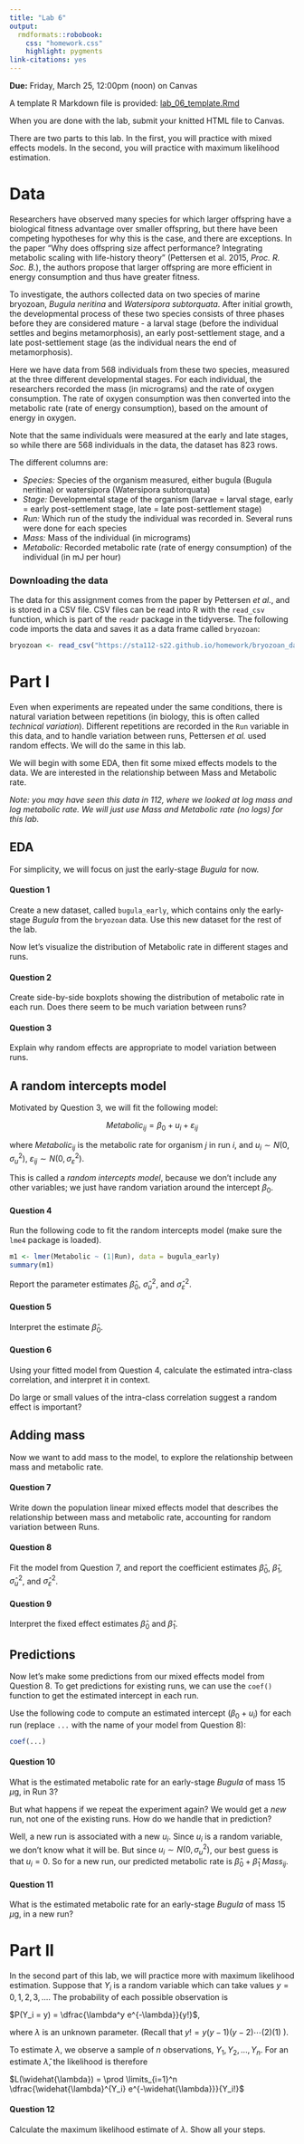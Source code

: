 ```yaml
---
title: "Lab 6"
output: 
  rmdformats::robobook:
    css: "homework.css"
    highlight: pygments
link-citations: yes
---
```


**Due:** Friday, March 25, 12:00pm (noon) on Canvas

A template R Markdown file is provided: [lab_06_template.Rmd](https://sta279-s22.github.io/labs/lab_06_template.Rmd)

When you are done with the lab, submit your knitted HTML file to Canvas.

There are two parts to this lab. In the first, you will practice with mixed effects models. In the second, you will practice with maximum likelihood estimation.

# Data

Researchers have observed many species for which larger offspring have a biological fitness advantage over smaller offspring, but there have been competing hypotheses for why this is the case, and there are exceptions. In the paper "Why does offspring size affect performance? Integrating metabolic scaling with life-history theory" (Pettersen et al. 2015, *Proc. R. Soc. B.*), the authors propose that larger offspring are more efficient in energy consumption and thus have greater fitness.

To investigate, the authors collected data on two species of marine bryozoan, *Bugula neritina* and *Watersipora subtorquata*. After initial growth, the developmental process of these two species consists of three phases before they are considered mature - a larval stage (before the individual settles and begins metamorphosis), an early post-settlement stage, and a late post-settlement stage (as the individual nears the end of metamorphosis).

Here we have data from 568 individuals from these two species, measured at the three different developmental stages. For each individual, the researchers recorded the mass (in micrograms) and the rate of oxygen consumption. The rate of oxygen consumption was then converted into the metabolic rate (rate of energy consumption), based on the amount of energy in oxygen.

Note that the same individuals were measured at the early and late stages, so while there are 568 individuals in the data, the dataset has 823 rows.

The different columns are:

* *Species:* 	Species of the organism measured, either bugula (Bugula neritina) or watersipora (Watersipora subtorquata)
* *Stage:* Developmental stage of the organism (larvae = larval stage, early = early post-settlement stage, late = late post-settlement stage)
* *Run:* Which run of the study the individual was recorded in. Several runs were done for each species
* *Mass:* Mass of the individual (in micrograms)
* *Metabolic:* Recorded metabolic rate (rate of energy consumption) of the individual (in mJ per hour)

### Downloading the data

The data for this assignment comes from the paper by Pettersen *et al.*, and is stored in a CSV file. CSV files can be read into R with the `read_csv` function, which is part of the `readr` package in the tidyverse. The following code imports the data and saves it as a data frame called `bryozoan`:

```r
bryozoan <- read_csv("https://sta112-s22.github.io/homework/bryozoan_data.csv")
```

# Part I

Even when experiments are repeated under the same conditions, there is natural variation between repetitions (in biology, this is often called *technical variation*). Different repetitions are recorded in the `Run` variable in this data, and to handle variation between runs, Pettersen *et al.* used random effects. We will do the same in this lab.

We will begin with some EDA, then fit some mixed effects models to the data. We are interested in the relationship between Mass and Metabolic rate.

*Note: you may have seen this data in 112, where we looked at log mass and log metabolic rate. We will just use Mass and Metabolic rate (no logs) for this lab.*

## EDA

For simplicity, we will focus on just the early-stage *Bugula* for now.

:::{.question}
#### Question 1

Create a new dataset, called `bugula_early`, which contains only the early-stage *Bugula* from the `bryozoan` data. Use this new dataset for the rest of the lab.

:::

Now let's visualize the distribution of Metabolic rate in different stages and runs.

:::{.question}
#### Question 2

Create side-by-side boxplots showing the distribution of metabolic rate in each run. Does there seem to be much variation between runs?

:::


:::{.question}
#### Question 3

Explain why random effects are appropriate to model variation between runs.

:::

## A random intercepts model

Motivated by Question 3, we will fit the following model:

$$Metabolic_{ij} = \beta_0 + u_i + \varepsilon_{ij}$$

where $Metabolic_{ij}$ is the metabolic rate for organism $j$ in run $i$, and $u_i \sim N(0, \sigma_u^2)$, $\varepsilon_{ij} \sim N(0, \sigma_\varepsilon^2)$.

This is called a *random intercepts model*, because we don't include any other variables; we just have random variation around the intercept $\beta_0$.

:::{.question}
#### Question 4

Run the following code to fit the random intercepts model (make sure the `lme4` package is loaded).

```r
m1 <- lmer(Metabolic ~ (1|Run), data = bugula_early)
summary(m1)
```

Report the parameter estimates $\widehat{\beta}_0$, $\widehat{\sigma}_u^2$, and $\widehat{\sigma}_\varepsilon^2$.

:::

:::{.question}
#### Question 5

Interpret the estimate $\widehat{\beta}_0$.

:::

:::{.question}
#### Question 6

Using your fitted model from Question 4, calculate the estimated intra-class correlation, and interpret it in context.

Do large or small values of the intra-class correlation suggest a random effect is important?

:::


## Adding mass

Now we want to add mass to the model, to explore the relationship between mass and metabolic rate.

:::{.question}
#### Question 7

Write down the population linear mixed effects model that describes the relationship between mass and metabolic rate, accounting for random variation between Runs.

:::

:::{.question}
#### Question 8

Fit the model from Question 7, and report the coefficient estimates $\widehat{\beta}_0$, $\widehat{\beta}_1$, $\widehat{\sigma}_u^2$, and $\widehat{\sigma}_\varepsilon^2$.

:::

:::{.question}
#### Question 9

Interpret the fixed effect estimates $\widehat{\beta}_0$ and $\widehat{\beta}_1$.

:::

## Predictions

Now let's make some predictions from our mixed effects model from Question 8. To get predictions for existing runs, we can use the `coef()` function to get the estimated intercept in each run.

Use the following code to compute an estimated intercept ($\beta_0 + u_i$) for each run (replace `...` with the name of your model from Question 8):

```r
coef(...)
```

:::{.question}
#### Question 10

What is the estimated metabolic rate for an early-stage *Bugula* of mass 15 $\mu$g, in Run 3?

:::

But what happens if we repeat the experiment again? We would get a *new* run, not one of the existing runs. How do we handle that in prediction?

Well, a new run is associated with a new $u_i$. Since $u_i$ is a random variable, we don't know what it will be. But since $u_i \sim N(0, \sigma_u^2)$, our best guess is that $u_i = 0$. So for a new run, our predicted metabolic rate is $\widehat{\beta}_0 + \widehat{\beta}_1 \ Mass_{ij}$.

:::{.question}
#### Question 11

What is the estimated metabolic rate for an early-stage *Bugula* of mass 15 $\mu$g, in a new run?

:::

# Part II

In the second part of this lab, we will practice more with maximum likelihood estimation. Suppose that $Y_i$ is a random variable which can take values $y = 0, 1, 2, 3, ...$. The probability of each possible observation is

$P(Y_i = y) = \dfrac{\lambda^y e^{-\lambda}}{y!}$, 

where $\lambda$ is an unknown parameter. (Recall that $y! = y(y-1)(y-2) \cdots (2)(1)$ ).

To estimate $\lambda$, we observe a sample of $n$ observations, $Y_1, Y_2, ..., Y_n$. For an estimate $\widehat{\lambda}$, the likelihood is therefore

$L(\widehat{\lambda}) = \prod \limits_{i=1}^n \dfrac{\widehat{\lambda}^{Y_i} e^{-\widehat{\lambda}}}{Y_i!}$


:::{.question}
#### Question 12

Calculate the maximum likelihood estimate of $\lambda$. Show all your steps.

:::